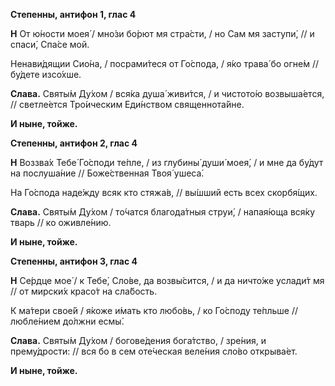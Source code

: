 **Степенны, антифон 1, глас 4**

**Н** От ю́ности моея́ / мно́зи бо́рют мя стра́сти, / но Сам мя заступи́, // и спаси́, Спа́се мой.

Ненави́дящии Сио́на, / посрами́теся от Го́спода, / я́ко трава́ бо огне́м // бу́дете изсо́хше.

**Слава.** Святы́м Ду́хом / вся́ка душа́ живи́тся, / и чистото́ю возвыша́ется, // светле́ется Тро́ическим Еди́нством священнота́йне.

**И ныне, тойже.**

**Степенны, антифон 2, глас 4**

**Н** Воззва́х Тебе́ Го́споди те́пле, / из глубины́ души́ моея́, / и мне да бу́дут на послуша́ние // Боже́ственная Твоя́ ушеса́.

На Го́спода наде́жду всяк кто стяжа́в, // вы́шший есть всех скорбя́щих.

**Слава.** Святы́м Ду́хом / то́чатся благода́тныя струи́, / напая́юща вся́ку тварь // ко оживле́нию.

**И ныне, тойже.**

**Степенны, антифон 3, глас 4**

**Н** Се́рдце мое́ / к Тебе́, Сло́ве, да возвы́сится, / и да ничто́же услади́т мя // от мирски́х красо́т на сла́бость.

К ма́тери свое́й / я́коже и́мать кто любо́вь, / ко Го́споду те́пльше // любле́нием до́лжни есмы́.

**Слава.** Святы́м Ду́хом / богове́дения бога́тство, / зре́ния, и прему́дрости: // вся бо в сем оте́ческая веле́ния сло́во открыва́ет.

**И ныне, тойже.**
